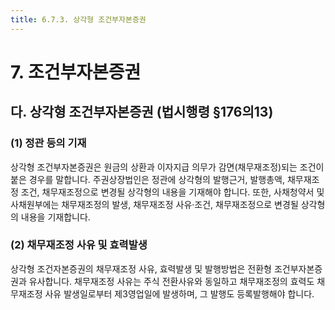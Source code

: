 ```yaml
---
title: 6.7.3. 상각형 조건부자본증권
---
```

# 7. 조건부자본증권

## 다. 상각형 조건부자본증권 (법시행령 §176의13)

### (1) 정관 등의 기재

상각형 조건부자본증권은 원금의 상환과 이자지급 의무가 감면(채무재조정)되는 조건이 붙은 경우를 말합니다. 주권상장법인은 정관에 상각형의 발행근거, 발행총액, 채무재조정 조건, 채무재조정으로 변경될 상각형의 내용을 기재해야 합니다. 또한, 사채청약서 및 사채원부에는 채무재조정의 발생, 채무재조정 사유·조건, 채무재조정으로 변경될 상각형의 내용을 기재합니다. 

### (2) 채무재조정 사유 및 효력발생

상각형 조건자본증권의 채무재조정 사유, 효력발생 및 발행방법은 전환형 조건부자본증권과 유사합니다. 채무재조정 사유는 주식 전환사유와 동일하고 채무재조정의 효력도 채무재조정 사유 발생일로부터 제3영업일에 발생하며, 그 발행도 등록발행해야 합니다. 

